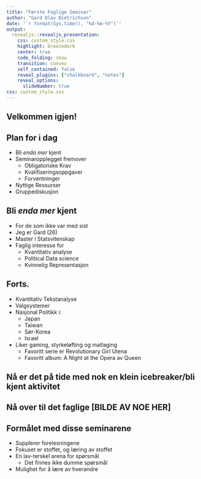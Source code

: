 ```yaml
---
title: "Første Faglige Seminar"
author: "Gard Olav Dietrichson"
date: '`r format(Sys.time(), "%d-%m-%Y")`'
output:
  revealjs::revealjs_presentation:
    css: custom_style.css
    highlight: breezedark
    center: true
    code_folding: show
    transition: convex
    self_contained: false
    reveal_plugins: ["chalkboard", "notes"]
    reveal_options:
      slideNumber: true
css: custom_style.css
---
```


## Velkommen igjen!

## Plan for i dag

- Bli *enda mer* kjent
- Seminaropplegget fremover
  - Obligatoriske Krav
  - Kvalifiseringsoppgaver
  - Forventninger
- Nyttige Ressurser
- Gruppediskusjon


## Bli *enda mer* kjent

- For de som ikke var med sist
- Jeg er Gard (26)
- Master i Statsvitenskap
- Faglig interesse for
  - Kvantitativ analyse
  - Political Data science
  - Kvinnelig Representasjon
  
## Forts. 

- Kvantitativ Tekstanalyse
- Valgsystemer
- Nasjonal Politikk i:
  - Japan
  - Taiwan
  - Sør-Korea
  - Israel
- Liker gaming, styrkeløfting og matlaging
  - Favoritt serie er Revolutionary Girl Utena
  - Favoritt album: A Night at the Opera av Queen

## Nå er det på tide med nok en klein icebreaker/bli kjent aktivitet


## Nå over til det faglige [BILDE AV NOE HER]

## Formålet med disse seminarene

- Supplerer forelesningene
- Fokuset er stoffet, og læring av stoffet
- En lav-terskel arena for spørsmål
  - Det finnes ikke dumme spørsmål
- Mulighet for å lære av hverandre
  